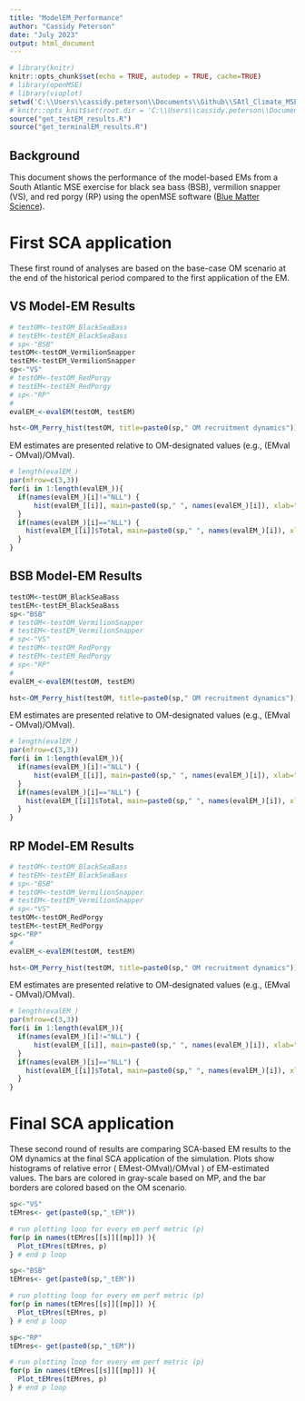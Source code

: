 ```yaml
---
title: "ModelEM_Performance"
author: "Cassidy Peterson"
date: "July 2023"
output: html_document
---
```


```r
# library(knitr)
knitr::opts_chunk$set(echo = TRUE, autodep = TRUE, cache=TRUE)
# library(openMSE)
# library(vioplot)
setwd('C:\\Users\\cassidy.peterson\\Documents\\Github\\SAtl_Climate_MSE')
# knitr::opts_knit$set(root.dir = 'C:\\Users\\cassidy.peterson\\Documents\\Github\\SAtl_Climate_MSE')
source("get_testEM_results.R")
source("get_terminalEM_results.R")

```

## Background

This document shows the performance of the model-based EMs from a South Atlantic MSE exercise for black sea bass (BSB), vermilion snapper (VS), and red porgy (RP) using the openMSE software ([Blue Matter Science](bluematterscience.com)). 




# First SCA application 
These first round of analyses are based on the base-case OM scenario at the end of the historical period compared to the first application of the EM. 

## VS Model-EM Results

```r

# testOM<-testOM_BlackSeaBass
# testEM<-testEM_BlackSeaBass
# sp<-"BSB"
testOM<-testOM_VermilionSnapper
testEM<-testEM_VermilionSnapper
sp<-"VS"
# testOM<-testOM_RedPorgy
# testEM<-testEM_RedPorgy
# sp<-"RP"
# 
evalEM_<-evalEM(testOM, testEM)

hst<-OM_Perry_hist(testOM, title=paste0(sp," OM recruitment dynamics"))
```

EM estimates are presented relative to OM-designated values (e.g., (EMval - OMval)/OMval). 
```r

# length(evalEM_)
par(mfrow=c(3,3))
for(i in 1:length(evalEM_)){
  if(names(evalEM_)[i]!="NLL") {
      hist(evalEM_[[i]], main=paste0(sp," ", names(evalEM_)[i]), xlab="")
  }
  if(names(evalEM_)[i]=="NLL") {
    hist(evalEM_[[i]]$Total, main=paste0(sp," ", names(evalEM_)[i]), xlab="")
  }
}
```


## BSB Model-EM Results


```r

testOM<-testOM_BlackSeaBass
testEM<-testEM_BlackSeaBass
sp<-"BSB"
# testOM<-testOM_VermilionSnapper
# testEM<-testEM_VermilionSnapper
# sp<-"VS"
# testOM<-testOM_RedPorgy
# testEM<-testEM_RedPorgy
# sp<-"RP"
# 
evalEM_<-evalEM(testOM, testEM)

hst<-OM_Perry_hist(testOM, title=paste0(sp," OM recruitment dynamics"))
```

EM estimates are presented relative to OM-designated values (e.g., (EMval - OMval)/OMval). 
```r

# length(evalEM_)
par(mfrow=c(3,3))
for(i in 1:length(evalEM_)){
  if(names(evalEM_)[i]!="NLL") {
      hist(evalEM_[[i]], main=paste0(sp," ", names(evalEM_)[i]), xlab="")
  }
  if(names(evalEM_)[i]=="NLL") {
    hist(evalEM_[[i]]$Total, main=paste0(sp," ", names(evalEM_)[i]), xlab="")
  }
}
```


## RP Model-EM Results


```r

# testOM<-testOM_BlackSeaBass
# testEM<-testEM_BlackSeaBass
# sp<-"BSB"
# testOM<-testOM_VermilionSnapper
# testEM<-testEM_VermilionSnapper
# sp<-"VS"
testOM<-testOM_RedPorgy
testEM<-testEM_RedPorgy
sp<-"RP"
# 
evalEM_<-evalEM(testOM, testEM)

hst<-OM_Perry_hist(testOM, title=paste0(sp," OM recruitment dynamics"))
```

EM estimates are presented relative to OM-designated values (e.g., (EMval - OMval)/OMval). 
```r

# length(evalEM_)
par(mfrow=c(3,3))
for(i in 1:length(evalEM_)){
  if(names(evalEM_)[i]!="NLL") {
      hist(evalEM_[[i]], main=paste0(sp," ", names(evalEM_)[i]), xlab="")
  }
  if(names(evalEM_)[i]=="NLL") {
    hist(evalEM_[[i]]$Total, main=paste0(sp," ", names(evalEM_)[i]), xlab="")
  }
}
```





# Final SCA application
These second round of results are comparing SCA-based EM results to the OM dynamics at the final SCA application of the simulation. Plots show histograms of relative error ( EMest-OMval)/OMval ) of EM-estimated values. The bars are colored in gray-scale based on MP, and the bar borders are colored based on the OM scenario. 


```r
sp<-"VS"
tEMres<- get(paste0(sp,"_tEM"))

# run plotting loop for every em perf metric (p)
for(p in names(tEMres[[s]][[mp]]) ){
  Plot_tEMres(tEMres, p)
} # end p loop

```

```r
sp<-"BSB"
tEMres<- get(paste0(sp,"_tEM"))

# run plotting loop for every em perf metric (p)
for(p in names(tEMres[[s]][[mp]]) ){
  Plot_tEMres(tEMres, p)
} # end p loop

```

```r
sp<-"RP"
tEMres<- get(paste0(sp,"_tEM"))

# run plotting loop for every em perf metric (p)
for(p in names(tEMres[[s]][[mp]]) ){
  Plot_tEMres(tEMres, p)
} # end p loop

```

